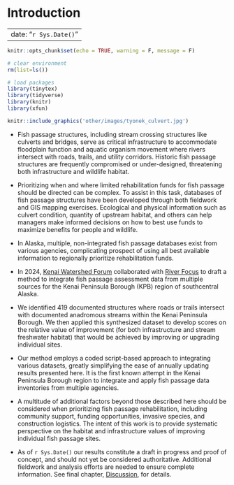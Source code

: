 # Introduction {.unnumbered}

---
date: "`r Sys.Date()`"
---

```r
knitr::opts_chunk$set(echo = TRUE, warning = F, message = F)

# clear environment
rm(list=ls())

# load packages
library(tinytex)
library(tidyverse)
library(knitr)
library(xfun)
```

```r

knitr::include_graphics('other/images/tyonek_culvert.jpg')

```

-   Fish passage structures, including stream crossing structures like culverts and bridges, serve as critical infrastructure to accommodate floodplain function and aquatic organism movement where rivers intersect with roads, trails, and utility corridors. Historic fish passage structures are frequently compromised or under-designed, threatening both infrastructure and wildlife habitat.

-   Prioritizing when and where limited rehabilitation funds for fish passage should be directed can be complex. To assist in this task, databases of fish passage structures have been developed through both fieldwork and GIS mapping exercises. Ecological and physical information such as culvert condition, quantity of upstream habitat, and others can help managers make informed decisions on how to best use funds to maximize benefits for people and wildlife.

-   In Alaska, multiple, non-integrated fish passage databases exist from various agencies, complicating prospect of using all best available information to regionally prioritize rehabilitation funds.

-   In 2024, [Kenai Watershed Forum](https://www.kenaiwatershed.org/) collaborated with [River Focus](https://www.riverfocus.com/) to draft a method to integrate fish passage assessment data from multiple sources for the Kenai Peninsula Borough (KPB) region of southcentral Alaska.

-   We identified 419 documented structures where roads or trails intersect with documented anadromous streams within the Kenai Peninsula Borough. We then applied this synthesized dataset to develop scores on the relative value of improvement (for both infrastructure and stream freshwater habitat) that would be achieved by improving or upgrading individual sites.

-   Our method employs a coded script-based approach to integrating various datasets, greatly simplifying the ease of annually updating results presented here. It is the first known attempt in the Kenai Peninsula Borough region to integrate and apply fish passage data inventories from multiple agencies.

-   A multitude of additional factors beyond those described here should be considered when prioritizing fish passage rehabilitation, including community support, funding opportunities, invasive species, and construction logistics. The intent of this work is to provide systematic perspective on the habitat and infrastructure values of improving individual fish passage sites.

-   As of `r Sys.Date()` our results constitute a draft in progress and proof of concept, and should not yet be considered authoritative. Additional fieldwork and analysis efforts are needed to ensure complete information. See final chapter, [Discussion](#discussion), for details.
